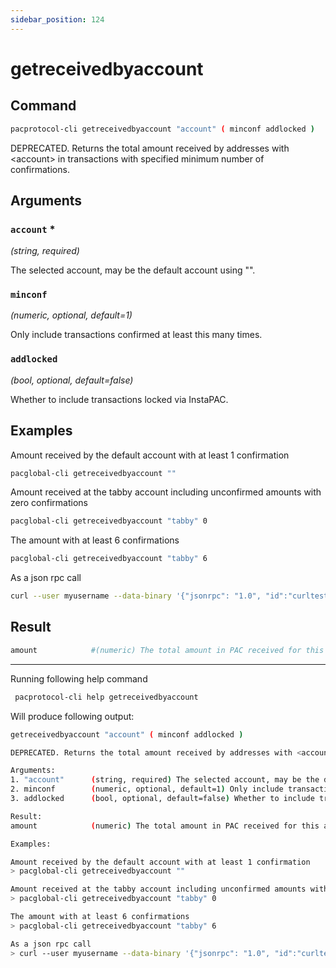 ```yaml
---
sidebar_position: 124
---
```


# getreceivedbyaccount
## Command

```bash
pacprotocol-cli getreceivedbyaccount "account" ( minconf addlocked )
```

DEPRECATED. Returns the total amount received by addresses with &lt;account&gt; in transactions with specified minimum number of confirmations.



## Arguments

### `account` <span class='asterisk'>*</span>
*(string, required)*

The selected account, may be the default account using "".


### `minconf` 
*(numeric, optional, default=1)*

Only include transactions confirmed at least this many times.


### `addlocked` 
*(bool, optional, default=false)*

Whether to include transactions locked via InstaPAC.


## Examples


Amount received by the default account with at least 1 confirmation

```bash
pacglobal-cli getreceivedbyaccount ""
```



Amount received at the tabby account including unconfirmed amounts with zero confirmations

```bash
pacglobal-cli getreceivedbyaccount "tabby" 0
```



The amount with at least 6 confirmations

```bash
pacglobal-cli getreceivedbyaccount "tabby" 6
```



As a json rpc call

```bash
curl --user myusername --data-binary '{"jsonrpc": "1.0", "id":"curltest", "method": "getreceivedbyaccount", "params": ["tabby", 6] }' -H 'content-type: text/plain;' http://127.0.0.1:1111/
```
## Result
```bash
amount            #(numeric) The total amount in PAC received for this account.
```


___

Running following help command
```bash
 pacprotocol-cli help getreceivedbyaccount
```
Will produce following output:


```bash
getreceivedbyaccount "account" ( minconf addlocked )

DEPRECATED. Returns the total amount received by addresses with <account> in transactions with specified minimum number of confirmations.

Arguments:
1. "account"      (string, required) The selected account, may be the default account using "".
2. minconf        (numeric, optional, default=1) Only include transactions confirmed at least this many times.
3. addlocked      (bool, optional, default=false) Whether to include transactions locked via InstaPAC.

Result:
amount            (numeric) The total amount in PAC received for this account.

Examples:

Amount received by the default account with at least 1 confirmation
> pacglobal-cli getreceivedbyaccount ""

Amount received at the tabby account including unconfirmed amounts with zero confirmations
> pacglobal-cli getreceivedbyaccount "tabby" 0

The amount with at least 6 confirmations
> pacglobal-cli getreceivedbyaccount "tabby" 6

As a json rpc call
> curl --user myusername --data-binary '{"jsonrpc": "1.0", "id":"curltest", "method": "getreceivedbyaccount", "params": ["tabby", 6] }' -H 'content-type: text/plain;' http://127.0.0.1:1111/

```

